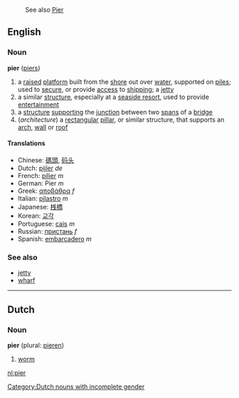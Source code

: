 :See also [[Pier]]
==English==
===Noun===
{{wikipedia}}
'''pier''' ([[piers]])

# a [[raise]]d [[platform]] built from the [[shore]] out over [[water]], supported on [[pile]]s; used to [[secure]], or provide [[access]] to [[shipping]]; a [[jetty]]
# a similar [[structure]], especially at a [[seaside resort]], used to provide [[entertainment]]
# a [[structure]] [[supporting]] the [[junction]] between two [[span]]s of a [[bridge]]
#(''architecture'') a [[rectangular]] [[pillar]], or similar structure, that supports an [[arch]], [[wall]] or [[roof]]

====Translations====
*Chinese: [[碼頭]], [[码头]]
*Dutch: [[pijler]] ''de'' [[Category:Dutch nouns with incomplete gender]]
*French: [[pilier]] ''m''
*German: Pier ''m''
*Greek: [[αποβάθρα]] ''f''
*Italian: [[pilastro]] ''m''
*Japanese: [[桟橋]]
*Korean: [[교각]]
*Portuguese: [[cais]] ''m''
*Russian: [[пристань]] ''f''
*Spanish: [[embarcadero]] ''m''

===See also===
*[[jetty]]
*[[wharf]]

----

==Dutch==
===Noun===
'''pier''' (plural: [[pieren]])

# [[worm]]

[[nl:pier]]
